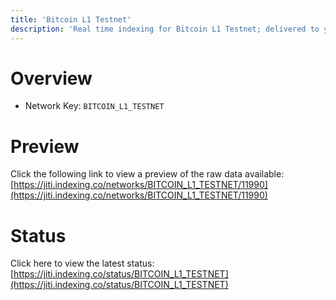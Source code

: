 ```yaml
---
title: 'Bitcoin L1 Testnet'
description: 'Real time indexing for Bitcoin L1 Testnet; delivered to you'
---
```


# Overview
- Network Key: `BITCOIN_L1_TESTNET`

# Preview
Click the following link to view a preview of the raw data available: [https://jiti.indexing.co/networks/BITCOIN_L1_TESTNET/11990](https://jiti.indexing.co/networks/BITCOIN_L1_TESTNET/11990)

# Status
Click here to view the latest status: [https://jiti.indexing.co/status/BITCOIN_L1_TESTNET](https://jiti.indexing.co/status/BITCOIN_L1_TESTNET)
